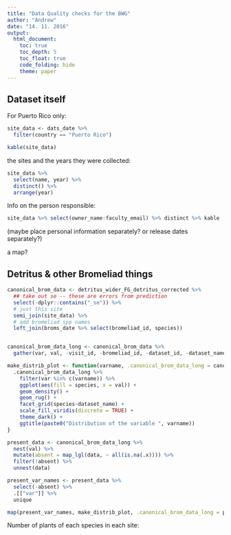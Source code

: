 ```yaml
---
title: "Data Quality checks for the BWG"
author: "Andrew"
date: "14. 11. 2016"
output: 
  html_document:
    toc: true
    toc_depth: 5
    toc_float: true
    code_folding: hide
    theme: paper
---
```


## Dataset itself

For Puerto Rico only:

```r
site_data <- dats_date %>% 
  filter(country == "Puerto Rico")

kable(site_data)
```
the sites and the years they were  collected: 

```r
site_data %>% 
  select(name, year) %>% 
  distinct() %>% 
  arrange(year)
```

Info on the person responsible:

```r
site_data %>% select(owner_name:faculty_email) %>% distinct %>% kable
```

(maybe place personal information separately? or release dates separately?)


a map?

## Detritus & other Bromeliad things

```r
canonical_brom_data <- detritus_wider_FG_detritus_corrected %>% 
  ## take out se -- these are errors from prediction
  select(-dplyr::contains("_se")) %>% 
  # just this site
  semi_join(site_data) %>% 
  # add bromeliad spp names
  left_join(broms_date %>% select(bromeliad_id, species)) 


canonical_brom_data_long <- canonical_brom_data %>% 
  gather(var, val, -visit_id, -bromeliad_id, -dataset_id, -dataset_name, -species)

make_distrib_plot <- function(varname, .canonical_brom_data_long = canonical_brom_data_long) {
  .canonical_brom_data_long %>% 
    filter(var %in% c(varname)) %>% 
    ggplot(aes(fill = species, x = val)) +
    geom_density() +
    geom_rug() + 
    facet_grid(species~dataset_name) +
    scale_fill_viridis(discrete = TRUE) +
    theme_dark() +
    ggtitle(paste0("Distribution of the variable ", varname))
}

present_data <- canonical_brom_data_long %>% 
  nest(val) %>% 
  mutate(absent = map_lgl(data, ~ all(is.na(.x)))) %>% 
  filter(!absent) %>% 
  unnest(data)

present_var_names <- present_data %>% 
  select(-absent) %>% 
  .[["var"]] %>% 
  unique

map(present_var_names, make_distrib_plot, .canonical_brom_data_long = present_data)

```

Number of plants of each species in each site:


